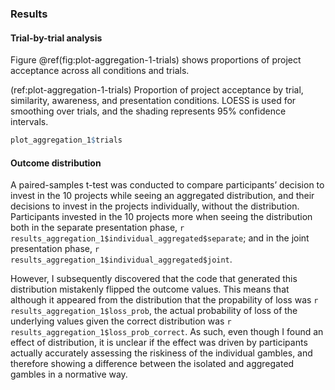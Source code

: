 ### Results {#results-aggregation-1-appendix}

#### Trial-by-trial analysis {#trial-by-trial-aggregation-1}

Figure \@ref(fig:plot-aggregation-1-trials) shows proportions of project
acceptance across all conditions and trials.

(ref:plot-aggregation-1-trials) Proportion of project acceptance by trial, similarity, awareness, and presentation conditions. LOESS is used for smoothing over trials, and the shading represents 95% confidence intervals.

```r
plot_aggregation_1$trials
```

#### Outcome distribution {#outcome-distribution-aggregation-1}

A paired-samples t-test was conducted to compare participants' decision to
invest in the 10 projects while seeing an aggregated distribution, and their
decisions to invest in the projects individually, without the distribution.
Participants invested in the 10 projects more when seeing the distribution both
in the separate presentation phase,
`r results_aggregation_1$individual_aggregated$separate`; and in the joint
presentation phase, `r results_aggregation_1$individual_aggregated$joint`.

However, I subsequently discovered that the code that generated this
distribution mistakenly flipped the outcome values. This means that although it
appeared from the distribution that the propability of loss was
`r results_aggregation_1$loss_prob`, the actual probability of loss of the
underlying values given the correct distribution was
`r results_aggregation_1$loss_prob_correct`. As such, even though I found an
effect of distribution, it is unclear if the effect was driven by participants
actually accurately assessing the riskiness of the individual gambles, and
therefore showing a difference between the isolated and aggregated gambles in a
normative way.
